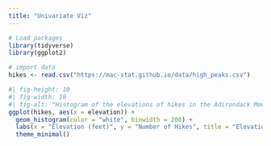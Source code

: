 ```yaml
---
title: "Univariate Viz"
---
```




```r
# Load packages
library(tidyverse)
library(ggplot2)
```

```r
# import data
hikes <- read.csv("https://mac-stat.github.io/data/high_peaks.csv")
```

```r
#| fig-height: 10
#| fig-width: 10
#| fig-alt: "Histogram of the elevations of hikes in the Adirondack Mountains. The range of elevation is between 4250 and 5500 feet, with the typical elevation of a hike being between 4000 and 4500 feet."
ggplot(hikes, aes(x = elevation)) +
  geom_histogram(color = "white", binwidth = 200) +
  labs(x = "Elevation (feet)", y = "Number of Hikes", title = "Elevation of hikes in the Adirondacks", caption = "Histogram of the elevations of hikes in the Adirondack Mountains. Created by Zach Marshak, Feb. 2025, data source Mac-Stat Git Hub(https://mac-stat.github.io/data/high_peaks.csv)")+
  theme_minimal()
```
